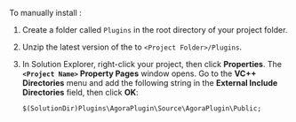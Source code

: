 <PlatformWrapper platform="unreal">

To manually install <Vpd k="SDK" />:

1. Create a folder called `Plugins` in the root directory of your project folder.

1. Unzip the latest version of the [<Vpd k="SDK" />](/sdks) to `<Project Folder>/Plugins`.

1. In Solution Explorer, right-click your project, then click **Properties**. The **`<Project Name>` Property Pages** window opens. Go to the **VC++ Directories** menu and add the following string in the **External Include Directories** field, then click **OK**:

    ```
    $(SolutionDir)Plugins\AgoraPlugin\Source\AgoraPlugin\Public;
    ```

</PlatformWrapper>


